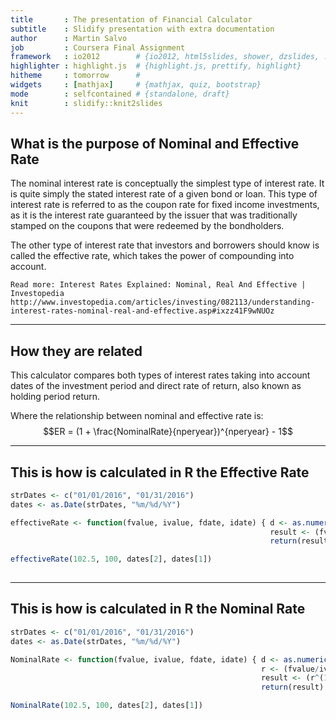 ```yaml
---
title       : The presentation of Financial Calculator
subtitle    : Slidify presentation with extra documentation
author      : Martin Salvo
job         : Coursera Final Assignment
framework   : io2012        # {io2012, html5slides, shower, dzslides, ...}
highlighter : highlight.js  # {highlight.js, prettify, highlight}
hitheme     : tomorrow      # 
widgets     : [mathjax]     # {mathjax, quiz, bootstrap}
mode        : selfcontained # {standalone, draft}
knit        : slidify::knit2slides
---
```


## What is the purpose of Nominal and Effective Rate

The nominal interest rate is conceptually the simplest type of interest rate. It is quite simply the stated interest rate of a given bond or loan. This type of interest rate is referred to as the coupon rate for fixed income investments, as it is the interest rate guaranteed by the issuer that was traditionally stamped on the coupons that were redeemed by the bondholders.

The other type of interest rate that investors and borrowers should know is called the effective rate, which takes the power of compounding into account.

`Read more: Interest Rates Explained: Nominal, Real And Effective | Investopedia http://www.investopedia.com/articles/investing/082113/understanding-interest-rates-nominal-real-and-effective.asp#ixzz41F9wNUOz`  

--- 

## How they are related

This calculator compares both types of interest rates taking into account dates of the investment period and direct rate of return, also known as holding period return.

Where the relationship between nominal and effective rate is:
 $$ER = (1 + \frac{NominalRate}{nperyear})^{nperyear} - 1$$

--- 

## This is how is calculated in R the Effective Rate

```r

strDates <- c("01/01/2016", "01/31/2016")
dates <- as.Date(strDates, "%m/%d/%Y")

effectiveRate <- function(fvalue, ivalue, fdate, idate) { d <- as.numeric(fdate)-as.numeric(idate)
                                                          result <- (fvalue/ivalue)^(365/d)-1
                                                          return(result) }

effectiveRate(102.5, 100, dates[2], dates[1]) 
  
```

--- 

## This is how is calculated in R the Nominal Rate

```r

strDates <- c("01/01/2016", "01/31/2016")
dates <- as.Date(strDates, "%m/%d/%Y")

NominalRate <- function(fvalue, ivalue, fdate, idate) { d <- as.numeric(fdate)-as.numeric(idate) 
                                                        r <- (fvalue/ivalue)^(365/d)
                                                        result <- (r^(1/12)-1)*12
                                                        return(result) }

NominalRate(102.5, 100, dates[2], dates[1]) 
  
```
